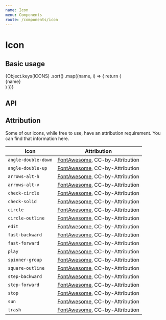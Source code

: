 ```yaml
---
name: Icon
menu: Components
route: /components/icon
---
```



# Icon

## Basic usage

<Playground>
  <div
    style={{
      display: 'flex',
      flexWrap: 'wrap',
      alignItems: 'center',
      justifyContent: 'center',
      color: 'white',
    }}
  >
    {Object.keys(ICONS)
      .sort()
      .map((name, i) => {
        return (
          <React.Fragment key={i}>
            <div
              style={{
                display: 'flex',
                flexDirection: 'column',
                flexBasis: '25%',
                minWidth: '100px',
                margin: '16px',
                backgroundColor: 'rgb(11, 95, 255)',
                borderRadius: '8px',
                padding: '16px',
                alignItems: 'center',
              }}
            >
              <Icon name={name} />
              <div style={{ fontSize: '12px', wordWrap: 'break-word' }}>
                {name}
              </div>
            </div>
          </React.Fragment>
        )
      })}
  </div>
</Playground>

## API

<Props of={Icon} />

## Attribution

Some of our icons, while free to use, have an attribution requirement. You can
find that information here.

| Icon                | Attribution                                  |
| ------------------- | -------------------------------------------- |
| `angle-double-down` | [FontAwesome][fa-license], CC-by-Attribution |
| `angle-double-up`   | [FontAwesome][fa-license], CC-by-Attribution |
| `arrows-alt-h`      | [FontAwesome][fa-license], CC-by-Attribution |
| `arrows-alt-v`      | [FontAwesome][fa-license], CC-by-Attribution |
| `check-circle`      | [FontAwesome][fa-license], CC-by-Attribution |
| `check-solid`       | [FontAwesome][fa-license], CC-by-Attribution |
| `circle`            | [FontAwesome][fa-license], CC-by-Attribution |
| `circle-outline`    | [FontAwesome][fa-license], CC-by-Attribution |
| `edit`              | [FontAwesome][fa-license], CC-by-Attribution |
| `fast-backward`     | [FontAwesome][fa-license], CC-by-Attribution |
| `fast-forward`      | [FontAwesome][fa-license], CC-by-Attribution |
| `play`              | [FontAwesome][fa-license], CC-by-Attribution |
| `spinner-group`     | [FontAwesome][fa-license], CC-by-Attribution |
| `square-outline`    | [FontAwesome][fa-license], CC-by-Attribution |
| `step-backward`     | [FontAwesome][fa-license], CC-by-Attribution |
| `step-forward`      | [FontAwesome][fa-license], CC-by-Attribution |
| `stop`              | [FontAwesome][fa-license], CC-by-Attribution |
| `sun`               | [FontAwesome][fa-license], CC-by-Attribution |
| `trash`             | [FontAwesome][fa-license], CC-by-Attribution |

[fa-license]: https://fontawesome.com/license
